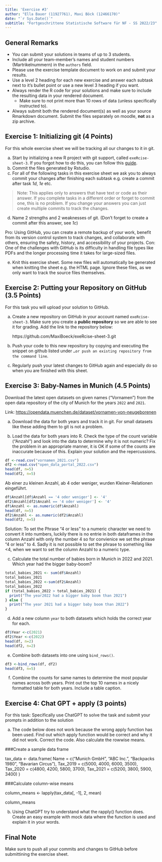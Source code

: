 ```yaml
---
title: 'Exercise #3'
author: "Ella Bauer (11927761), Maxi Böck (12466170)"
date: "`r Sys.Date()`"
subtitle: "Fortgeschrittene Statistische Software für NF - SS 2022/23"
---
```


## General Remarks

-   You can submit your solutions in teams of up to 3 students.
-   Include all your team-member's names and student numbers
    (Martrikelnummern) in the `authors` field.
-   Please use the exercise template document to work on and submit your
    results.
-   Use a level 2 heading for each new exercise and answer each subtask
    next to it's bullet point or use a new level 3 heading if you want.
-   Always render the R code for your solutions and make sure to include
    the resulting data in your rendered document.
    -   Make sure to not print more than 10 rows of data (unless
        specifically instructed to).
-   Always submit both the rendered document(s) as well as your source
    Rmarkdown document. Submit the files separately on moodle, **not**
    as a zip archive.

## Exercise 1: Initializing git (4 Points)

For this whole exercise sheet we will be tracking all our changes to it
in git.

a)  Start by initializing a new R project with git support, called
    `exeRcise-sheet-3`. If you forgot how to do this, you can follow
    this
    [guide](https://malikaihle.github.io/Introduction-RStudio-Git-GitHub/rstudio_project.html).
b)  Commit the files generated by Rstudio.
c)  For all of the following tasks in this exercise sheet we ask you to
    always commit your changes after finishing each subtask e.g. create
    a commit after task *1d*, *1e* etc.

> Note: This applies only to answers that have text or code as their
> answer. If you complete tasks in a different order or forget to commit
> one, this is no problem. If you change your answers you can just
> create multiple commits to track the changes.

d)  Name 2 strengths and 2 weaknesses of git. (Don't forget to create a
    commit after this answer, see *1c*)
    
Pro:
  Using GitHub, you can create a remote backup of your work, benefit from its version control system to track changes, and collaborate with others, ensuring the safety, history, and accessibility of your projects.
Con:
  One of the challenges with GitHub is its difficulty in handling file types like PDFs and the longer processing time it takes for large-sized files.
    
e)  Knit this exercise sheet. Some new files will automatically be
    generated when knitting the sheet e.g. the HTML page. Ignore these
    files, as we only want to track the source files themselves.

## Exercise 2: Putting your Repository on GitHub (3.5 Points)

For this task you will upload your solution to GitHub.

a)  Create a new repository on GitHub in your account named
    `exeRcise-sheet-3`. Make sure you create a **public repository** so
    we are able to see it for grading. Add the link to the repository
    below:
    
    https://github.com/MaxiBoeck/exeRcise-sheet-3.git
    
b)  Push your code to this new repository by copying and executing the
    snippet on github listed under
    `…or push an existing repository from the command line`.
    
c)  Regularly push your latest changes to GitHub again and especially do
    so when you are finished with this sheet.

## Exercise 3: Baby-Names in Munich (4.5 Points)

Download the latest open datasets on given names ("Vornamen") from the
open data repository of the city of Munich for the years `2022` and
`2021`.

Link: <https://opendata.muenchen.de/dataset/vornamen-von-neugeborenen>

a)  Download the data for both years and track it in git. For small
    datasets like these adding them to git is not a problem.


b)  Load the data for both years into R. Check the type of the count
    variable ("Anzahl") and look into the data to determine why it is
    not numeric? Fix the problem in an appropriate manner, it is OK if
    some of the counts are inaccurate because of this. Explain your
    solution and the repercussions.



```r
df <-read.csv("vornamen_2021.csv")
df2 <-read.csv("open_data_portal_2022.csv") 
head(df, n=5)
head(df2, n=5)
```
Ab einer zu kleinen Anzahl, ab 4 oder weniger, wurden Kleiner-Relationen eingeführt.
```r
df$Anzahl[df$Anzahl == '4 oder weniger'] <- '4'
df2$Anzahl[df2$Anzahl == '4 oder weniger'] <- '4'
df$Anzahl <- as.numeric(df$Anzahl)
head(df, n=5)
df2$Anzahl <- as.numeric(df2$Anzahl)
head(df2, n=5)
```
Solution: To set the Phrase "4 or less" to a numeric character we need to convert it into numbers, luckily there is no entrie in both dataframes in the column Anzahl with only the number 4 so for convienice we set the phrase "4 or less" to 4. Sadly it is not possible to set the phrase to something like <4, when we want to set the column Anzahl to a numeric type.

c)  Calculate the total number of babies born in Munich in 2022
    and 2021. Which year had the bigger baby-boom?
    
```r
total_babies_2021 <- sum(df$Anzahl)
total_babies_2021
total_babies_2022 <-sum(df2$Anzahl)
total_babies_2022
if (total_babies_2022 > total_babies_2021) {
  print("The year2022 had a bigger baby boom than 2021")
} else {
  print("The year 2021 had a bigger baby boom than 2022")
}
```

d)  Add a new column `year` to both datasets which holds the correct
    year for each.
    
```r
df$Year <-c(2021)
df2$Year <-c(2022)
head(df, n=2)
head(df2, n=2)
```
    

e)  Combine both datasets into one using `bind_rows()`.

```r
df3 <-bind_rows(df, df2)
head(df3, n=5)
```


f)  Combine the counts for same names to determine the most popular
    names across both years. Print out the top 10 names in a nicely
    formatted table for both years. Include a table caption.

## Exercise 4: Chat GPT + apply (3 points)

For this task: Specifically use ChatGPT to solve the task and submit
your prompts in addition to the solution

a)  The code below does not work because the wrong apply function has
    been used. Find out which apply function would be correct and why it
    did not work. Correct the code. Also calculate the rowwise means.

###Create a sample data frame

tax_data \<- data.frame( Name = c("Munich GmbH", "ABC Inc.", "Backpacks
1980", "Bavarian Circus"), Tax_2019 = c(5000, 4000, 6000, 3500),
Tax_2020 = c(4800, 4200, 5800, 3700), Tax_2021 = c(5200, 3800, 5900,
3400) )

###Calculate column-wise means

column_means \<- lapply(tax_data\[, -1\], 2, mean)

column_means

b)  Using ChatGPT try to understand what the rapply() function does.
    Create an easy example with mock data where the function is used and
    explain it in your words.

## Final Note

Make sure to push all your commits and changes to GitHub before
submittining the exercise sheet.
